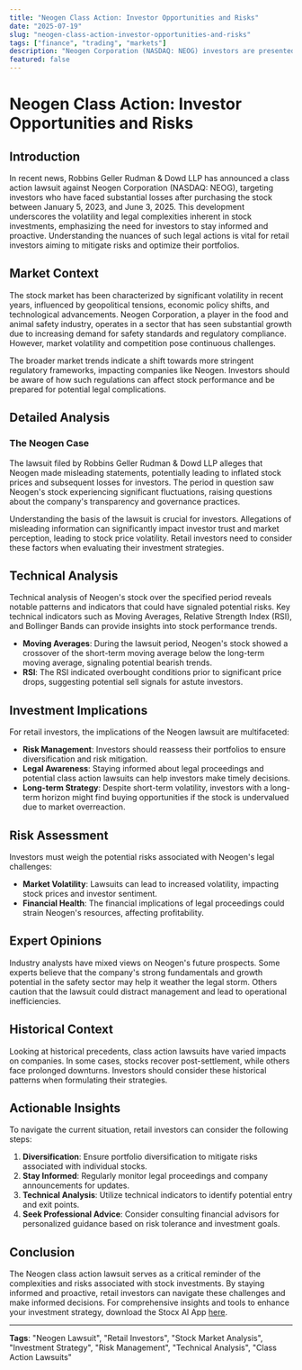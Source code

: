 ```yaml
---
title: "Neogen Class Action: Investor Opportunities and Risks"
date: "2025-07-19"
slug: "neogen-class-action-investor-opportunities-and-risks"
tags: ["finance", "trading", "markets"]
description: "Neogen Corporation (NASDAQ: NEOG) investors are presented with significant opportunities and risks following the announcement of a class action lawsuit by Robbins Geller Rudman & Dowd LLP. The lawsuit targets investors who purchased Neogen common stock between January 5, 2023, and June 3, 2025, and experienced substantial losses. This event highlights the importance of staying informed about legal actions that can impact stock performance and investor portfolios. For retail investors, understanding the implications of such lawsuits is crucial for risk management and future investment decisions. The following analysis provides an in-depth look at the market context, the specifics of the Neogen case, and the broader implications for investors, offering actionable insights to navigate this complex situation."
featured: false
---
```


# Neogen Class Action: Investor Opportunities and Risks

## Introduction

In recent news, Robbins Geller Rudman & Dowd LLP has announced a class action lawsuit against Neogen Corporation (NASDAQ: NEOG), targeting investors who have faced substantial losses after purchasing the stock between January 5, 2023, and June 3, 2025. This development underscores the volatility and legal complexities inherent in stock investments, emphasizing the need for investors to stay informed and proactive. Understanding the nuances of such legal actions is vital for retail investors aiming to mitigate risks and optimize their portfolios.

## Market Context

The stock market has been characterized by significant volatility in recent years, influenced by geopolitical tensions, economic policy shifts, and technological advancements. Neogen Corporation, a player in the food and animal safety industry, operates in a sector that has seen substantial growth due to increasing demand for safety standards and regulatory compliance. However, market volatility and competition pose continuous challenges.

The broader market trends indicate a shift towards more stringent regulatory frameworks, impacting companies like Neogen. Investors should be aware of how such regulations can affect stock performance and be prepared for potential legal complications.

## Detailed Analysis

### The Neogen Case

The lawsuit filed by Robbins Geller Rudman & Dowd LLP alleges that Neogen made misleading statements, potentially leading to inflated stock prices and subsequent losses for investors. The period in question saw Neogen's stock experiencing significant fluctuations, raising questions about the company's transparency and governance practices.

Understanding the basis of the lawsuit is crucial for investors. Allegations of misleading information can significantly impact investor trust and market perception, leading to stock price volatility. Retail investors need to consider these factors when evaluating their investment strategies.

## Technical Analysis

Technical analysis of Neogen's stock over the specified period reveals notable patterns and indicators that could have signaled potential risks. Key technical indicators such as Moving Averages, Relative Strength Index (RSI), and Bollinger Bands can provide insights into stock performance trends.

- **Moving Averages**: During the lawsuit period, Neogen's stock showed a crossover of the short-term moving average below the long-term moving average, signaling potential bearish trends.
- **RSI**: The RSI indicated overbought conditions prior to significant price drops, suggesting potential sell signals for astute investors.

## Investment Implications

For retail investors, the implications of the Neogen lawsuit are multifaceted:

- **Risk Management**: Investors should reassess their portfolios to ensure diversification and risk mitigation.
- **Legal Awareness**: Staying informed about legal proceedings and potential class action lawsuits can help investors make timely decisions.
- **Long-term Strategy**: Despite short-term volatility, investors with a long-term horizon might find buying opportunities if the stock is undervalued due to market overreaction.

## Risk Assessment

Investors must weigh the potential risks associated with Neogen's legal challenges:

- **Market Volatility**: Lawsuits can lead to increased volatility, impacting stock prices and investor sentiment.
- **Financial Health**: The financial implications of legal proceedings could strain Neogen's resources, affecting profitability.

## Expert Opinions

Industry analysts have mixed views on Neogen's future prospects. Some experts believe that the company's strong fundamentals and growth potential in the safety sector may help it weather the legal storm. Others caution that the lawsuit could distract management and lead to operational inefficiencies.

## Historical Context

Looking at historical precedents, class action lawsuits have varied impacts on companies. In some cases, stocks recover post-settlement, while others face prolonged downturns. Investors should consider these historical patterns when formulating their strategies.

## Actionable Insights

To navigate the current situation, retail investors can consider the following steps:

1. **Diversification**: Ensure portfolio diversification to mitigate risks associated with individual stocks.
2. **Stay Informed**: Regularly monitor legal proceedings and company announcements for updates.
3. **Technical Analysis**: Utilize technical indicators to identify potential entry and exit points.
4. **Seek Professional Advice**: Consider consulting financial advisors for personalized guidance based on risk tolerance and investment goals.

## Conclusion

The Neogen class action lawsuit serves as a critical reminder of the complexities and risks associated with stock investments. By staying informed and proactive, retail investors can navigate these challenges and make informed decisions. For comprehensive insights and tools to enhance your investment strategy, download the Stocx AI App [here](https://stocx.co).

---

**Tags**: "Neogen Lawsuit", "Retail Investors", "Stock Market Analysis", "Investment Strategy", "Risk Management", "Technical Analysis", "Class Action Lawsuits"